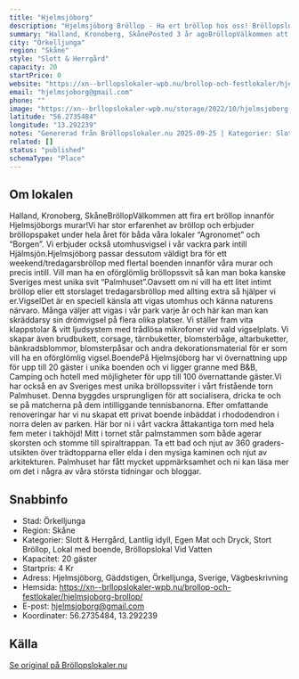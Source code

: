 ```yaml
---
title: "Hjelmsjöborg"
description: "Hjelmsjöborg Bröllop - Ha ert bröllop hos oss! Bröllopslokal örkelljunga. Skicka gärna en förfrågan så hjälper vi Er!"
summary: "Halland, Kronoberg, SkånePosted 3 år agoBröllopVälkommen att fira ert bröllop innanför Hjelmsjöborgs murar!Vi har stor erfarenhet av bröllop och erbjuder bröllopspaket under hela året för båda våra…"
city: "Örkelljunga"
region: "Skåne"
style: "Slott & Herrgård"
capacity: 20
startPrice: 0
website: "https://xn--brllopslokaler-wpb.nu/brollop-och-festlokaler/hjelmsjoborg-brollop/"
email: "hjelmsjoborg@gmail.com"
phone: ""
image: "https://xn--brllopslokaler-wpb.nu/storage/2022/10/hjelmsjoborg-festlokal-skane-_7_-e1710839254897.webp"
latitude: "56.2735484"
longitude: "13.292239"
notes: "Genererad från Bröllopslokaler.nu 2025-09-25 | Kategorier: Slott & Herrgård, Lantlig idyll, Egen Mat och Dryck, Stort Bröllop, Lokal med boende, Bröllopslokal Vid Vatten"
related: []
status: "published"
schemaType: "Place"
---
```


## Om lokalen

Halland, Kronoberg, SkåneBröllopVälkommen att fira ert bröllop innanför Hjelmsjöborgs murar!Vi har stor erfarenhet av bröllop och erbjuder bröllopspaket under hela året för båda våra lokaler “Agronomet” och “Borgen”. Vi erbjuder också utomhusvigsel i vår vackra park intill Hjälmsjön.Hjelmsjöborg passar dessutom väldigt bra för ett weekend/tredagarsbröllop med flertal boenden innanför våra murar och precis intill. Vill man ha en oförglömlig bröllopssvit så kan man boka kanske Sveriges mest unika svit “Palmhuset”.Oavsett om ni vill ha ett litet intimt bröllop eller ett storslaget tredagarsbröllop med allting extra så hjälper vi er.VigselDet är en speciell känsla att vigas utomhus och känna naturens närvaro. Många väljer att vigas i vår park varje år och här kan man kan skräddarsy sin drömvigsel på flera olika platser. Vi ställer fram vita klappstolar & vitt ljudsystem med trådlösa mikrofoner vid vald vigselplats. Vi skapar även brudbukett, corsage, tärnbuketter, blomsterbåge, altarbuketter, bänkradsblommor, blomsterpåsar och andra dekorationsmaterial för er som vill ha en oförglömlig vigsel.BoendePå Hjelmsjöborg har vi övernattning upp för upp till 20 gäster i unika boenden och vi ligger granne med B&B, Camping och hotell med möjligheter för upp till 100 övernattande gäster.Vi har också en av Sveriges mest unika bröllopssviter i vårt fristående torn Palmhuset. Denna byggdes ursprungligen för att socialisera, dricka te och se på matcherna på dem intilliggande tennisbanorna. Efter omfattande renoveringar har vi nu skapat ett privat boende inbäddat i rhododendron i norra delen av parken. Här bor ni i vårt vackra åttakantiga torn med hela fem meter i takhöjd! Mitt i tornet står palmstammen som både agerar skorsten och stomme till spiraltrappan. Ta ett bad och njut av 360 graders-utsikten över trädtopparna eller elda i den mysiga kaminen och njut av arkitekturen. Palmhuset har fått mycket uppmärksamhet och ni kan läsa mer om det i några av våra största tidningar och bloggar.

## Snabbinfo

- Stad: Örkelljunga
- Region: Skåne
- Kategorier: Slott & Herrgård, Lantlig idyll, Egen Mat och Dryck, Stort Bröllop, Lokal med boende, Bröllopslokal Vid Vatten
- Kapacitet: 20 gäster
- Startpris: 4 Kr
- Adress: Hjelmsjöborg, Gäddstigen, Örkelljunga, Sverige, Vägbeskrivning
- Hemsida: https://xn--brllopslokaler-wpb.nu/brollop-och-festlokaler/hjelmsjoborg-brollop/
- E-post: hjelmsjoborg@gmail.com
- Koordinater: 56.2735484, 13.292239

## Källa

[Se original på Bröllopslokaler.nu](https://xn--brllopslokaler-wpb.nu/brollop-och-festlokaler/hjelmsjoborg-brollop/)
